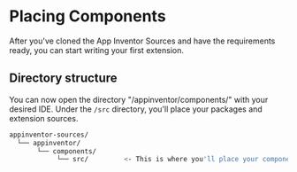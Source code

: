 # Placing Components

After you've cloned the App Inventor Sources and have the requirements ready, you can start writing your first extension.

## Directory structure

You can now open the directory "/appinventor/components/" with your desired IDE. Under the `/src` directory, you'll place your packages and extension sources.

```bash
appinventor-sources/
  └── appinventor/
       └── components/
            └── src/         <- This is where you'll place your components
```
